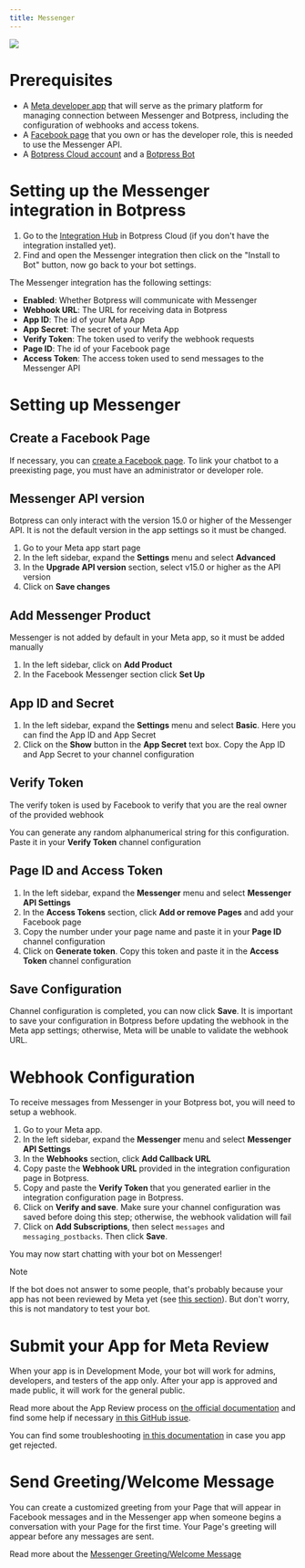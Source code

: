 ```yaml
---
title: Messenger
---
```



<img src="./assets/messenger.png" />

<br />

<Youtube url="https://www.youtube.com/embed/pOIrLMpZZqc?si=98JjAEk6hnSEiKZ2" />

# Prerequisites

* A [Meta developer app](https://developers.facebook.com/apps/create/) that will serve as the primary platform for managing connection between Messenger and Botpress, including the configuration of webhooks and access tokens.
* A [Facebook page](https://www.facebook.com/pages/create/) that you own or has the developer role, this is needed to use the Messenger API.
* A [Botpress Cloud account](https://sso.botpress.cloud) and a [Botpress Bot](/learn/get-started/quick-start)

# Setting up the Messenger integration in Botpress

1. Go to the [Integration Hub](https://app.botpress.cloud/hub) in Botpress Cloud (if you don't have the integration installed yet).
2. Find and open the Messenger integration then click on the "Install to Bot" button, now go back to your bot settings.

The Messenger integration has the following settings:

* **Enabled**: Whether Botpress will communicate with Messenger
* **Webhook URL**: The URL for receiving data in Botpress
* **App ID**: The id of your Meta App
* **App Secret**: The secret of your Meta App
* **Verify Token**: The token used to verify the webhook requests
* **Page ID**: The id of your Facebook page
* **Access Token**: The access token used to send messages to the Messenger API

# Setting up Messenger

## Create a Facebook Page

If necessary, you can [create a Facebook page](https://www.facebook.com/pages/create/). To link your chatbot to a preexisting page, you must have an administrator or developer role.

## Messenger API version

Botpress can only interact with the version 15.0 or higher of the Messenger API. It is not the default version in the app settings so it must be changed.

1. Go to your Meta app start page
2. In the left sidebar, expand the **Settings** menu and select **Advanced**
3. In the **Upgrade API version** section, select v15.0 or higher as the API version
4. Click on **Save changes**

## Add Messenger Product

Messenger is not added by default in your Meta app, so it must be added manually

1. In the left sidebar, click on **Add Product**
2. In the Facebook Messenger section click **Set Up**

## App ID and Secret

1. In the left sidebar, expand the **Settings** menu and select **Basic**. Here you can find the App ID and App Secret
2. Click on the **Show** button in the **App Secret** text box. Copy the App ID and App Secret to your channel configuration

## Verify Token

The verify token is used by Facebook to verify that you are the real owner of the provided webhook

You can generate any random alphanumerical string for this configuration. Paste it in your **Verify Token** channel configuration

## Page ID and Access Token

1. In the left sidebar, expand the **Messenger** menu and select **Messenger API Settings**
2. In the **Access Tokens** section, click **Add or remove Pages** and add your Facebook page
3. Copy the number under your page name and paste it in your **Page ID** channel configuration
4. Click on **Generate token**. Copy this token and paste it in the **Access Token** channel configuration

## Save Configuration

Channel configuration is completed, you can now click **Save**. It is important to save your configuration in Botpress before updating the webhook in the Meta app settings; otherwise, Meta will be unable to validate the webhook URL.

# Webhook Configuration

To receive messages from Messenger in your Botpress bot, you will need to setup a webhook.

1. Go to your Meta app.
2. In the left sidebar, expand the **Messenger** menu and select **Messenger API Settings**
3. In the **Webhooks** section, click **Add Callback URL**
4. Copy paste the **Webhook URL** provided in the integration configuration page in Botpress.
5. Copy and paste the **Verify Token** that you generated earlier in the integration configuration page in Botpress.
6. Click on **Verify and save**. Make sure your channel configuration was saved before doing this step; otherwise, the webhook validation will fail
7. Click on **Add Subscriptions**, then select `messages` and `messaging_postbacks`. Then click **Save**.

You may now start chatting with your bot on Messenger!

<Note>
Note

If the bot does not answer to some people, that's probably because your app has not been reviewed by Meta yet (see [this section](/integrations/integration-guides/instagram#submit-your-app-for-meta-review)). But don't worry, this is not mandatory to test your bot.
</Note>

# Submit your App for Meta Review

When your app is in Development Mode, your bot will work for admins, developers, and testers of the app only. After your app is approved and made public, it will work for the general public.

Read more about the App Review process on [the official documentation](https://developers.facebook.com/docs/app-review/submission-guide) and find some help if necessary [in this GitHub issue](https://github.com/microsoft/botframework-sdk/issues/1465).

You can find some troubleshooting [in this documentation](https://developers.facebook.com/docs/app-review/support/rejection-guides/messenger) in case you app get rejected.

# Send Greeting/Welcome Message

You can create a customized greeting from your Page that will appear in Facebook messages and in the Messenger app when someone begins a conversation with your Page for the first time. Your Page's greeting will appear before any messages are sent.

Read more about the [Messenger Greeting/Welcome Message](https://www.facebook.com/help/1698046970464236)
